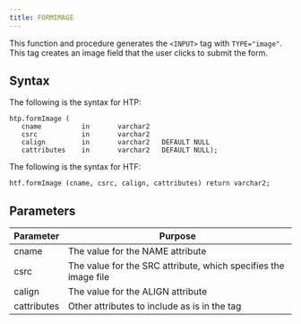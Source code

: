 ```yaml
---
title: FORMIMAGE
---
```


This function and procedure generates the `<INPUT>` tag with `TYPE="image"`. This tag creates an image field that the user clicks to submit the form.

## Syntax

The following is the syntax for HTP:

```
htp.formImage (
   cname          in       varchar2
   csrc           in       varchar2
   calign         in       varchar2   DEFAULT NULL
   cattributes    in       varchar2   DEFAULT NULL);
```

The following is the syntax for HTF:

```
htf.formImage (cname, csrc, calign, cattributes) return varchar2;
```

## Parameters

| Parameter | Purpose |
| --------- | -------- |
| cname | The value for the NAME attribute |
| csrc | The value for the SRC attribute, which specifies the image file |
| calign | The value for the ALIGN attribute |
| cattributes | Other attributes to include as is in the tag |
